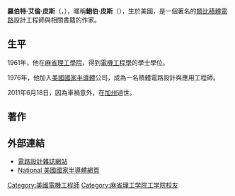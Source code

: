'''羅伯特·艾倫·皮斯'''（{{lang-en|Robert Allen Pease}}，{{bd|1940年|8月22日|2011年|6月18日|catIdx=Pease, Bob}}），暱稱'''鮑伯·皮斯'''（{{lang|en|Bob Pease}}），生於美國，是一個著名的[[模拟电路|類比]][[積體電路|積體電路]]設計工程師與相關書籍的作家。

==生平==
1961年，他在[[麻省理工學院|麻省理工學院]]，得到[[電機工程學|電機工程學]]的學士學位。

1976年，他加入[[美國國家半導體|美國國家半導體]]公司，成為一名積體電路設計與應用工程師。

2011年6月18日，因為車禍意外，在[[加州|加州]]過世。

==著作==
==外部連結==
*[http://www.elecdesign.com/Authors/Index.cfm?AD=1&AuthorID=904&DisplayTab=Authors 電路設計雜誌網站]{{Dead link|date=2019年12月 |bot=InternetArchiveBot |fix-attempted=yes }}
*[https://web.archive.org/web/20110628231444/http://www.national.com/rap/ National 美國國家半導體網頁]
{{DEFAULTSORT:Pease, Bob}}
[[Category:美國電機工程師|Category:美國電機工程師]]
[[Category:麻省理工学院工学院校友|Category:麻省理工学院工学院校友]]